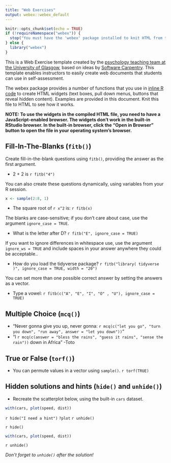 ```yaml
---
title: "Web Exercises"
output: webex::webex_default
---
```


```r
knitr::opts_chunk$set(echo = TRUE)
if (!requireNamespace("webex")) {
  stop("You must have the 'webex' package installed to knit HTML from this template.\n   devtools::install_github(\"psyteachr/webex\")")
} else {
  library("webex")
}
```

This is a Web Exercise template created by the [psychology teaching team at the University of Glasgow](http://www.psy.gla.ac.uk), based on ideas by [Software Carpentry](https://software-carpentry.org/lessons/). This template enables instructors to easily create web documents that students can use in self-assessment.

The webex package provides a number of functions that you use in [inline R code](https://github.com/rstudio/cheatsheets/raw/master/rmarkdown-2.0.pdf) to create HTML widgets (text boxes, pull down menus, buttons that reveal hidden content). Examples are provided in this document. Knit this file to HTML to see how it works.

**NOTE: To use the widgets in the compiled HTML file, you need to have a JavaScript-enabled browser. The widgets don't work in the built-in RStudio browser. In the built-in browser, click the "Open in Browser" button to open the file in your operating system's browser.**

## Fill-In-The-Blanks (`fitb()`)

Create fill-in-the-blank questions using `fitb()`, providing the answer as the first argument.

- 2 + 2 is `r fitb("4")`

You can also create these questions dynamically, using variables from your R session.

```r
x <- sample(2:8, 1)
```

- The square root of `r x^2` is: `r fitb(x)`

The blanks are case-sensitive; if you don't care about case, use the argument `ignore_case = TRUE`.

- What is the letter after D? `r fitb("E", ignore_case = TRUE)`

If you want to ignore differences in whitespace use, use the argument `ignore_ws = TRUE` and include spaces in your answer anywhere they could be acceptable..

- How do you load the tidyverse package? `r fitb("library( tidyverse )", ignore_case = TRUE, width = "20")`

You can set more than one possible correct answer by setting the answers as a vector.

- Type a vowel: `r fitb(c("A", "E", "I", "O" , "U"), ignore_case = TRUE)`

## Multiple Choice (`mcq()`)

- "Never gonna give you up, never gonna: `r mcq(c("let you go", "turn you down", "run away", answer = "let you down"))`"
- "I `r mcq(c(answer = "bless the rains", "guess it rains", "sense the rain"))` down in Africa" -Toto

## True or False (`torf()`)

- You can permute values in a vector using `sample()`. `r torf(TRUE)`

## Hidden solutions and hints (`hide()` and `unhide()`)

- Recreate the scatterplot below, using the built-in `cars` dataset.

```r
with(cars, plot(speed, dist))
```

`r hide("I need a hint")`
`?plot`
`r unhide()`

`r hide()`
```r
with(cars, plot(speed, dist))
```
`r unhide()`

*Don't forget to `unhide()` after the solution!*
